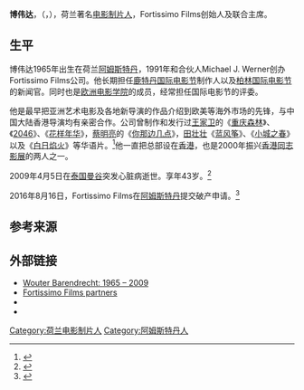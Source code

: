 '''博伟达'''，（{{lang-nl|Wouter Barendrecht}}，{{bd|1965年|11月5日|2009年|4月5日|}}），荷兰著名[[电影制片人|电影制片人]]，Fortissimo Films创始人及联合主席。

== 生平 ==
博伟达1965年出生在荷兰[[阿姆斯特丹|阿姆斯特丹]]，1991年和合伙人Michael J. Werner创办Fortissimo Films公司。他长期担任[[鹿特丹国际电影节|鹿特丹国际电影节]]制作人以及[[柏林国际电影节|柏林国际电影节]]的新闻官。同时也是[[欧洲电影学院|欧洲电影学院]]的成员，经常担任国际电影节的评委。

他是最早把亚洲艺术电影及各地新导演的作品介绍到欧美等海外市场的先锋，与中国大陆香港导演均有亲密合作。公司曾制作和发行过[[王家卫|王家卫]]的《[[重庆森林|重庆森林]]》、《[[2046_(電影)|2046]]》、《[[花样年华|花样年华]]》，[[蔡明亮|蔡明亮]]的《[[你那边几点|你那边几点]]》，[[田壮壮|田壮壮]]《[[蓝风筝|蓝风筝]]》、《[[小城之春|小城之春]]》以及《[[白日焰火|白日焰火]]》等华语片。<ref>{{cite news | url=http://news.mtime.com/2016/08/18/1558804.html | work=时光网新闻 | author=hello王小羊 | date=2016-08-18 | title=荷兰Fortissimo影业破产：曾发行王家卫电影 创始人去世时贾樟柯悼念 | accessdate=2016-08-18 | archive-date=2016-08-21 | archive-url=https://web.archive.org/web/20160821181213/http://news.mtime.com/2016/08/18/1558804.html | dead-url=no }}</ref>他一直把总部设在[[香港|香港]]，也是2000年振兴[[香港同志影展|香港同志影展]]的两人之一。

2009年4月5日在[[泰国|泰国]][[曼谷|曼谷]]突发心脏病逝世。享年43岁。<ref>{{cite news | url=http://variety.com/2009/scene/markets-festivals/wouter-barendrecht-dies-at-43-1118002150/ | work=[[Variety|Variety]] | title=Wouter Barendrecht dies at 43 | date=2009-04-05 | author1=Clifford Coonan | author2=David Rooney | accessdate=2016-08-18 | archive-date=2016-05-03 | archive-url=https://web.archive.org/web/20160503092502/http://variety.com/2009/scene/markets-festivals/wouter-barendrecht-dies-at-43-1118002150/ | dead-url=no }}</ref>

2016年8月16日，Fortissimo Films在[[阿姆斯特丹|阿姆斯特丹]]提交破产申请。<ref>{{cite news | url=http://variety.com/2016/biz/asia/sales-agent-fortissimo-to-close-on-quiet-note-1201839076/ | title=Sales Agent Fortissimo Films to Close on Quiet Note | work=[[Variety|Variety]] | date=2016-08-17 | author=Patrick Frater | accessdate=2016-08-18 | archive-date=2016-08-18 | archive-url=https://web.archive.org/web/20160818065107/http://variety.com/2016/biz/asia/sales-agent-fortissimo-to-close-on-quiet-note-1201839076/ | dead-url=no }}</ref>

==参考来源==
{{reflist}}

==外部链接==
*[http://www.indiewire.com/article/wouter_barendrecht_1965_-_2009/ Wouter Barendrecht: 1965 – 2009]{{Wayback|url=http://www.indiewire.com/article/wouter_barendrecht_1965_-_2009/ |date=20160306092524 }}
*[https://web.archive.org/web/20071029144306/http://www.fortissimo.nl/companyprofile/partners.asp Fortissimo Films partners]
*{{IMDb name|id=0054439|name=Wouter Barendrecht}}
*{{Amg name|340296|Wouter Barendrecht}}

{{Authority control}}
{{DEFAULTSORT:Barendrecht, Wouter}}
[[Category:荷兰电影制片人|Category:荷兰电影制片人]]
[[Category:阿姆斯特丹人|Category:阿姆斯特丹人]]